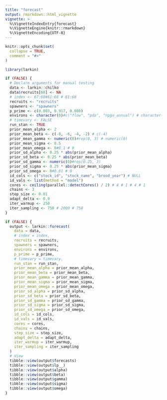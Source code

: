 ```yaml
---
title: "forecast"
output: rmarkdown::html_vignette
vignette: >
  %\VignetteIndexEntry{forecast}
  %\VignetteEngine{knitr::rmarkdown}
  %\VignetteEncoding{UTF-8}
---
```


```r
knitr::opts_chunk$set(
  collapse = TRUE,
  comment = "#>"
)
```

```r
library(larkin)
```

```r
if (FALSE) {
  # Declare arguments for manual testing
  data <- larkin::chilko
  data$recruits[68] <- NA
  # index <- 67:68#61:68 # 61:68
  recruits <- "recruits"
  spawners <- "spawners"
  p_prime <- c(0.003, 0.917, 0.080)
  environs <- character(0)#c("flow", "pdo", "npgo_annual") # character(0)
  # timevary <- FALSE
  run_stan <- TRUE
  prior_mean_alpha <- 2
  prior_mean_beta <- c(-8, -6, -4, -2) # c(-4)
  prior_mean_gamma <- numeric(0)#rep(0, 3) # numeric(0)
  prior_mean_sigma <- 0.5
  prior_mean_omega <- 0#0.1 # 0
  prior_sd_alpha <- 0.25 * abs(prior_mean_alpha)
  prior_sd_beta <- 0.25 * abs(prior_mean_beta)
  prior_sd_gamma <- numeric(0)#rep(0.25, 3)
  prior_sd_sigma <- 0.25 * abs(prior_mean_sigma)
  prior_sd_omega <- 0#0.01 # 0
  id_cols <- c("stock_id", "stock_name", "brood_year") # NULL
  id_vals <- list(method = "model")
  cores <- ceiling(parallel::detectCores() / 2) # 4 # 1 # 4 # 1
  chains <- 3
  step_size <- 0.01
  adapt_delta <- 0.9
  iter_warmup <- 250
  iter_sampling <- 750 # 2000 # 750
}


```


```r
if (FALSE) {
  output <- larkin::forecast(
    data = data,
    # index = index,
    recruits = recruits,
    spawners = spawners,
    environs = environs,
    p_prime = p_prime,
    # timevary = timevary,
    run_stan = run_stan,
    prior_mean_alpha = prior_mean_alpha,
    prior_mean_beta = prior_mean_beta,
    prior_mean_gamma = prior_mean_gamma,
    prior_mean_sigma = prior_mean_sigma,
    prior_mean_omega = prior_mean_omega,
    prior_sd_alpha = prior_sd_alpha,
    prior_sd_beta = prior_sd_beta,
    prior_sd_gamma = prior_sd_gamma,
    prior_sd_sigma = prior_sd_sigma,
    prior_sd_omega = prior_sd_omega,
    id_cols = id_cols,
    id_vals = id_vals,
    cores = cores,
    chains = chains,
    step_size = step_size,
    adapt_delta = adapt_delta,
    iter_warmup = iter_warmup,
    iter_sampling = iter_sampling
  )
  # View
  tibble::view(output$forecasts)
  tibble::view(output$lp__)
  tibble::view(output$alpha)
  tibble::view(output$beta)
  tibble::view(output$gamma)
  tibble::view(output$sigma)
  tibble::view(output$omega)
}



```
